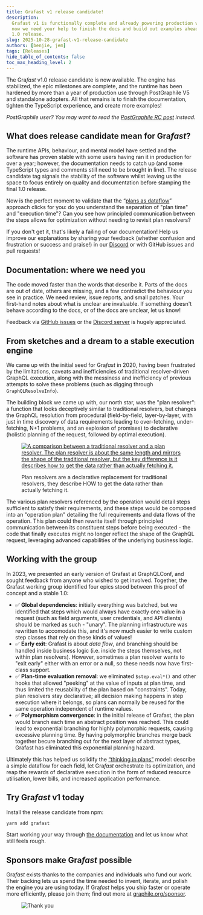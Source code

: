 ```yaml
---
title: Grafast v1 release candidate!
description:
  Grafast v1 is functionally complete and already powering production workloads,
  now we need your help to finish the docs and build out examples ahead of the
  1.0 release.
slug: 2025-10-28-grafast-v1-release-candidate
authors: [benjie, jem]
tags: [Releases]
hide_table_of_contents: false
toc_max_heading_level: 2
---
```



<div className={styles.intro}>

The Gra*fast* v1.0 release candidate is now available. The engine has stabilized, the
epic milestones are complete, and the runtime has been hardened by more than a year of
production use through PostGraphile V5 and standalone adopters. All that
remains is to finish the documentation, tighten the TypeScript experience, and
create more examples!

</div>

_PostGraphile user? You may want to read the [PostGraphile RC
post](https://postgraphile.org/news/2025-10-28-release-candidate) instead._

## What does release candidate mean for Gra*fast*?

The runtime APIs, behaviour, and mental model have settled and the software has
proven stable with some users having ran it in production for over a year;
however, the documentation needs to catch up (and some TypeScript types and
comments still need to be brought in line). The release candidate tag signals
the stability of the software whilst leaving us the space to focus entirely on
quality and documentation before stamping the final 1.0 release.

Now is the perfect moment to validate that the “[plans as
dataflow](/grafast/flow)” approach clicks for you: do you understand the
separation of "plan time" and "execution time"? Can you see how principled
communication between the steps allows for optimization without needing to
revisit plan resolvers?

If you don't get it, that's likely a failing of our documentation! Help us
improve our explanations by sharing your feedback (whether confusion and
frustration or success and praise!) in our
[Discord](https://discord.gg/graphile) or with GitHub issues and pull requests!

## Documentation: where we need you

The code moved faster than the words that describe it. Parts of the docs are
out of date, others are missing, and a few contradict the behaviour you see in
practice. We need review, issue reports, and small patches. Your first-hand notes
about what is unclear are invaluable. If something doesn't behave according to
the docs, or of the docs are unclear, let us know!

Feedback via [GitHub issues](https://github.com/graphile/crystal) or the
[Discord server](https://discord.gg/graphile) is hugely appreciated.

## From sketches and a dream to a stable execution engine

We came up with the initial seed for Gra*fast* in 2020, having been frustrated
by the limitations, caveats and inefficiencies of traditional resolver-driven
GraphQL execution, along with the messiness and inefficiency of previous
attempts to solve these problems (such as digging through `GraphQLResolveInfo`).

<!-- truncate -->

The building block we came up with, our north star, was the "plan resolver": a
function that looks deceptively similar to traditional resolvers, but changes
the GraphQL resolution from procedural (field-by-field, layer-by-layer, with
just in time discovery of data requirements leading to over-fetching,
under-fetching, N+1 problems, and an explosion of promises) to declarative
(holistic planning of the request, followed by optimal execution).

<figure>

[![A comparison between a traditional resolver and a plan resolver. The plan resolver is about the same length and mirrors the shape of the traditional resolver, but the key difference is it describes how to get the data rather than actually fetching it.](../static/img/news/2023-10-13-plan-resolvers.png)](../static/img/news/2023-10-13-plan-resolvers.png)

<figcaption>

Plan resolvers are a declarative replacement for traditional resolvers, they
describe HOW to get the data rather than actually fetching it.

</figcaption>
</figure>

The various plan resolvers referenced by the
operation would detail steps sufficient to satisfy their requirements, and these
steps would be composed into an "operation plan" detailing the full requirements
and data flows of the operation. This plan could then rewrite itself through
principled communication between its constituent steps before being executed -
the code that finally executes might no longer reflect the shape of the GraphQL
request, leveraging advanced capabilities of the underlying business logic.

## Working with the group

In 2023, we presented an early version of Grafast at GraphQLConf, and sought
feedback from anyone who wished to get involved. Together, the Grafast working
group identified four epics stood between this proof of concept and a stable
1.0:

- ✅ **Global dependencies**: initially everything was batched, but we
  identified that steps which would always have exactly one value in a request
  (such as field arguments, user credentials, and API clients) should be marked as
  such - "unary". The planning infrastructure was rewritten to accomodate this,
  and it's now much easier to write custom step classes that rely on these kinds
  of values!
- ✅ **Early exit**: Grafast is about _data flow_, and branching should be
  handled inside business logic (i.e. inside the steps themselves, not within plan
  resolvers). However, sometimes a plan resolver wants to "exit early" either with
  an error or a null, so these needs now have first-class support. 
- ✅ **Plan-time evaluation removal**: we eliminated `$step.eval*()` and other
  hooks that allowed "peeking" at the value of inputs at plan time, and thus
  limited the reusability of the plan based on "constraints". Today, plan
  resolvers stay declarative; all decision making happens in step execution where
  it belongs, so plans can normally be reused for the same operation independent
  of runtime values.
- ✅ **Polymorphism convergence**: in the initial release of Grafast, the plan
  would branch each time an abstract position was reached. This could lead to
  exponential branching for highly polymorphic requests, causing excessive
  planning time. By having polymorphic branches merge back together becure
  branching out for the next layer of abstract types, Grafast has eliminated this
  exponential planning hazard.

Ultimately this has helped us solidify the [“thinking in plans”](/grafast/flow)
model: describe a simple dataflow for each field, let Gra*fast* orchestrate its
optimization, and reap the rewards of declarative execution in the form of
reduced resource utilisation, lower bills, and increased application
performance.

## Try Gra*fast* v1 today

Install the release candidate from npm:

```bash
yarn add grafast
```

Start working your way through [the documentation](/grafast) and let us know
what still feels rough.

## Sponsors make Gra*fast* possible

Gra*fast* exists thanks to the companies and individuals who fund our work.
Their backing lets us spend the time needed to invent, iterate, and polish the
engine you are using today. If Gra*fast* helps you ship faster or operate more
efficiently, please join them; find out more at
[graphile.org/sponsor](https://graphile.org/sponsor).

<figure>

![Thank you](../static/img/news/thank-you.svg)

</figure>
